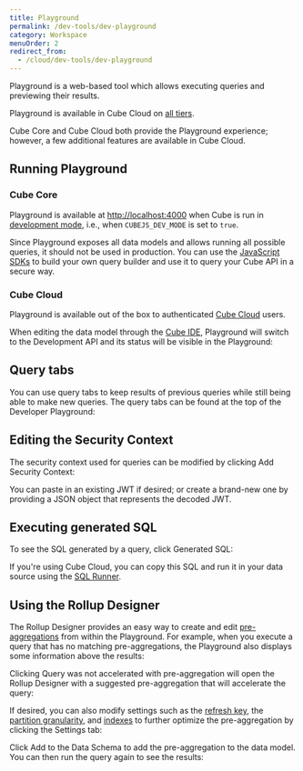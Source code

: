```yaml
---
title: Playground
permalink: /dev-tools/dev-playground
category: Workspace
menuOrder: 2
redirect_from:
  - /cloud/dev-tools/dev-playground
---
```


Playground is a web-based tool which allows executing queries and previewing
their results.

<SuccessBox>

Playground is available in Cube Cloud on [all tiers](https://cube.dev/pricing).

</SuccessBox>

Cube Core and Cube Cloud both provide the Playground experience; however, a few
additional features are available in Cube Cloud.

<Screenshot
  alt="Playground Query and Results Example"
  src="https://ucarecdn.com/06bece10-f322-4b4a-9250-234d1bae98db/"
/>

## Running Playground

### Cube Core

Playground is available at [http://localhost:4000](http://localhost:4000) when
Cube is run in [development mode][ref-dev-mode], i.e., when `CUBEJS_DEV_MODE` is
set to `true`.

<WarningBox>

Since Playground exposes all data models and allows running all possible
queries, it should not be used in production. You can use the
[JavaScript SDKs](/frontend-introduction) to build your own query builder and
use it to query your Cube API in a secure way.

</WarningBox>

### Cube Cloud

Playground is available out of the box to authenticated [Cube Cloud][cube-cloud]
users.

When editing the data model through the [Cube IDE][ref-devtools-ide], Playground
will switch to the Development API and its status will be visible in the
Playground:

<Screenshot
  alt="Playground during API restart"
  src="https://ucarecdn.com/06bece10-f322-4b4a-9250-234d1bae98db/"
/>

## Query tabs

You can use query tabs to keep results of previous queries while still being
able to make new queries. The query tabs can be found at the top of the
Developer Playground:

<Screenshot
  alt="Cube Developer Playground Tabs"
  src="https://ucarecdn.com/06bece10-f322-4b4a-9250-234d1bae98db/"
/>

## Editing the Security Context

The security context used for queries can be modified by clicking&nbsp;<Btn>Add
Security Context</Btn>:

<Screenshot src="https://ucarecdn.com/06bece10-f322-4b4a-9250-234d1bae98db/" />

You can paste in an existing JWT if desired; or create a brand-new one by
providing a JSON object that represents the decoded JWT.

## Executing generated SQL

To see the SQL generated by a query, click <Btn>Generated SQL</Btn>:

<Screenshot src="https://ucarecdn.com/43011e86-8a0e-414b-a192-3c07a47c2694/" />

If you're using Cube Cloud, you can copy this SQL and run it in your data source
using the [SQL Runner][ref-workspace-sqlrunner].

## Using the Rollup Designer

The Rollup Designer provides an easy way to create and edit
[pre-aggregations][ref-caching-preaggs-gs] from within the Playground. For
example, when you execute a query that has no matching pre-aggregations, the
Playground also displays some information above the results:

<Screenshot
  highlight="inset(58% 16% 37% 49% round 10px)"
  src="https://ucarecdn.com/4698a6c7-b77e-41ec-8866-3611d6a6e073/"
/>

Clicking <Btn>Query was not accelerated with pre-aggregation</Btn> will open the
Rollup Designer with a suggested pre-aggregation that will accelerate the query:

<Screenshot src="https://ucarecdn.com/d860dd55-4f94-46a1-ba64-53452ec267ba/" />

If desired, you can also modify settings such as the [refresh
key][ref-preaggs-ref-refreshkey], the [partition
granularity][ref-preaggs-ref-partitiongranularity], and
[indexes][ref-preaggs-ref-indexes] to further optimize the pre-aggregation by
clicking the&nbsp;&ZeroWidthSpace;<Btn>Settings</Btn> tab:

<Screenshot src="https://ucarecdn.com/27afed37-10ae-4948-bf3f-4261f6e0663c/" />

Click <Btn>Add to the Data Schema</Btn> to add the pre-aggregation to the data
model. You can then run the query again to see the results:

<Screenshot
  highlight="inset(52% 15% 42% 52% round 10px)"
  src="https://ucarecdn.com/e75a39a7-db3f-479f-a606-4680d04dd5d0/"
/>

[cube-cloud]: https://cube.dev/cloud
[ref-dev-mode]: /configuration/overview
[ref-devtools-ide]: /cloud/dev-tools/cube-ide
[ref-caching-preaggs-gs]: /caching/pre-aggregations/getting-started
[ref-preaggs-ref-refreshkey]:
  /schema/reference/pre-aggregations#parameters-refresh-key
[ref-preaggs-ref-partitiongranularity]:
  /schema/reference/pre-aggregations#parameters-partition-granularity
[ref-preaggs-ref-indexes]: /schema/reference/pre-aggregations#parameters-indexes
[ref-workspace-sqlrunner]: /cloud/sql-runner

